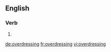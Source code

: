 ==English==

===Verb===
{{head|en}}

# {{present participle of|overdress}}

[[de:overdressing]]
[[fr:overdressing]]
[[vi:overdressing]]